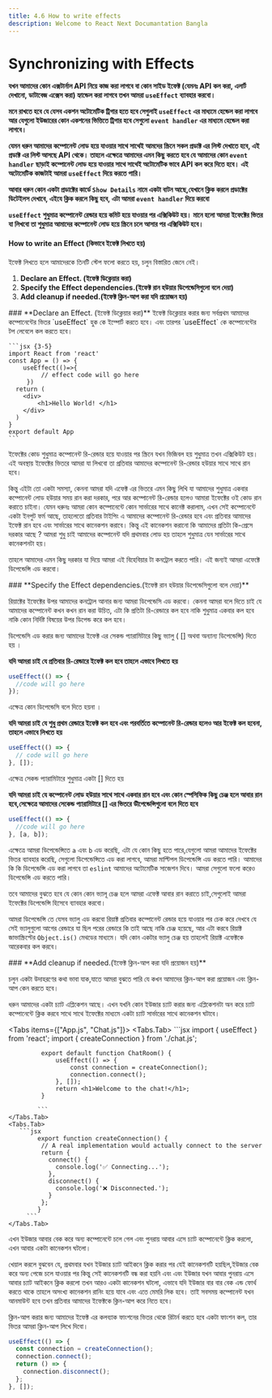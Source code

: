 ```yaml
---
title: 4.6 How to write effects
description: Welcome to React Next Documantation Bangla
---
```



## <h1 className="bg-gradient-to-r from-blue-500 to-purple-500 inline-block text-transparent bg-clip-text text-3xl pt-2">Synchronizing with Effects</h1>

**যখন আমাদের কোন এক্সটার্নাল API নিয়ে কাজ করা লাগবে বা কোন সাইড ইফেক্ট (যেমনঃ API কল করা, এলার্ট দেখানো, ডাটাবেজ এক্সেস করা) হ্যান্ডেল করা লাগবে তখন আমরা `useEffect` ব্যাবহার করবো।**

**মনে রাখতে হবে যে যেসব একশন অটোমেটিক ট্রিগার হতে হবে সেগুলাই `useEffect` এর মাধ্যমে হেন্ডেল করা লাগবে আর যেগুলো ইউজারের কোন একশনের ভিত্তিতে ট্রিগার হবে সেগুলো `event handler` এর মাধ্যমে হেন্ডেল করা লাগবে।**

**যেমন ধরুন আমাদের কম্পোনেন্ট লোড হয়ে যাওয়ার সাথে সাথেই আমদের স্ক্রিনে সকল প্রডাক্ট এর লিস্ট দেখাতে হবে, এই প্রডাক্ট এর লিস্ট আসছে API থেকে। তাহলে এক্ষেত্রে আমাদের এমন কিছু করতে হবে যে আমাদের কোন `event handler` ছাড়াই কম্পোনেন্ট লোড হয়ে যাওয়ার সাথে সাথেই অটোমেটিক ভাবে API কল করে দিতে হবে। এই অটোমেটিক কাজটাই আমরা `useEffect` দিয়ে করতে পারি।**

**আবার ধরুন কোন একটা প্রডাক্টের কার্ডে `Show Details` নামে একটা বাটন আছে,যেখানে ক্লিক করলে প্রডাক্টের ডিটেইলস দেখাবে, এইযে ক্লিক করলে কিছু হবে, এটা আমরা `event handler` দিয়ে করবো**

**`useEffect` শুধুমাত্র কম্পোনেন্ট রেন্ডার হয়ে কমিট হয়ে যাওয়ার পর এক্সিকিউট হয়। মানে হলো আমরা ইফেক্টের ভিতর যা লিখবো তা শুধুমাত্র আমাদের কম্পোনেন্ট লোড হয়ে স্ক্রিনে চলে আসার পর এক্সিকিউট হবে।**

#### How to write an Effect (কিভাবে ইফেক্ট লিখতে হয়)

ইফেক্ট লিখতে হলে আমাদেরকে তিনটি স্টেপ ফলো করতে হয়, চলুন বিস্তারিত জেনে নেই।

1. **Declare an Effect. (ইফেক্ট ডিক্লেয়ার করা)**
2. **Specify the Effect dependencies.(ইফেক্ট রান হউয়ার ডিপেন্ডেসিগুলো বলে দেয়া)**
3. **Add cleanup if needed.(ইফেক্ট ক্লিন-আপ করা যদি প্রয়োজন হয়)**

<Steps>
<Step>
    ### **Declare an Effect. (ইফেক্ট ডিক্লেয়ার করা)**
    ইফেক্ট ডিক্লেয়ার করার জন্য সর্বপ্রথম আমাদের কম্পোনেন্টের ভিতর `useEffect` হুক কে ইম্পোর্ট করতে হবে। এবং তারপর `useEffect` কে কম্পোনেন্টের টপ লেবেলে কল করতে হবে।

    ```jsx {3-5}
    import React from 'react'
    const App = () => {
        useEffect(()=>{
             // effect code will go here
         })
      return (
        <div>
            <h1>Hello World! </h1>
        </div>
      )
    }
    export default App
    ```

ইফেক্টের কোড শুধুমাত্র কম্পোনেন্ট রি-রেন্ডার হয়ে যাওয়ার পর স্ক্রিনে যখন ভিজিবল হয় শুধুমাত্র তখন এক্সিকিউট হয়। এই অবস্থায় ইফেক্টের ভিতরে আমরা যা লিখবো তা প্রতিবার আমাদের কম্পোনেন্ট রি-রেন্ডার হউয়ার সাথে সাথে রান হবে।

কিন্তু এইটা তো একটা সমস্যা, কেননা আমরা যদি এফেক্ট এর ভিতরে এমন কিছু লিখি যা আমাদের শুধুমাত্র একবার কম্পোনেন্ট লোড হউয়ার সময় রান করা দরকার, পরে আর কম্পোনেন্ট রি-রেন্ডার হলেও আমারা ইফেক্টের ওই কোড রান করাতে চাইনা। যেমন ধরুনঃ আমরা কোন কম্পোনেন্টে কোন সার্ভারের সাথে কানেক্ট করালাম, এখন সেই কম্পোনেন্টে একটা ইনপুট ফর্ম আছে, তাহলেতো প্রতিবার টাইপিং এ আমাদের কম্পোনেন্ট রি-রেন্ডার হবে এবং প্রতিবার আমাদের ইফেক্ট রান হবে এবং সার্ভারের সাথে কানেকশন করাবে। কিন্তু এই কানেকশন করানো কি আমাদের প্রতিটা কি-প্রেসে দরকার আছে ? আমরা শুধু চাই আমাদের কম্পোনেন্ট যদি প্রথমবার লোড হয় তাহলে শুধুমাত্র যেন সার্ভারের সাথে কানেকশনটা হয়।

তাহলে আমাদের এমন কিছু দরকার যা দিয়ে আমরা এই বিহেবিয়ার টা কনট্রোল করতে পারি। এই জন্যই আমরা এফেক্টে ডিপেন্ডেন্সি এড করবো।

</Step>
<Step>
### **Specify the Effect dependencies.(ইফেক্ট রান হউয়ার ডিপেন্ডেসিগুলো বলে দেয়া)**

রিয়াক্টের ইফেক্টের উপর আমাদের কনট্রোল আনার জন্য আমরা ডিপেন্ডেসি এড করবো। কেননা আমরা বলে দিতে চাই যে আমাদের কম্পোনেন্ট কখন কখন রান করা উচিত, এটা কি প্রতিটা রি-রেন্ডারে কল হবে নাকি শুধুমাত্র একবার কল হবে নাকি কোন নির্দিষ্ট বিষয়ের উপর ডিপেন্ড করে কল হবে।

ডিপেন্ডেসি এড করার জন্য আমাদের ইফেক্ট এর সেকন্ড প্যারামিটারে কিছু ভ্যালু ( [] অথবা অন্যান্য ডিপেন্ডেন্সি) দিতে হয় ।

**যদি আমরা চাই যে প্রতিবার রি-রেন্ডারে ইফেক্ট কল হবে তাহলে এভাবে লিখতে হয়**

```jsx
useEffect(() => {
  //code will go here
});
```

এক্ষেত্র কোন ডিপেন্ডেসি বলে দিতে হয়না ।

**যদি আমরা চাই যে শুধু প্রথম রেন্ডারে ইফেক্ট কল হবে এবং পরবর্তিতে কম্পোনেন্ট রি-রেন্ডার হলেও আর ইফেক্ট কল হবেনা, তাহলে এভাবে লিখতে হয়**

```jsx
useEffect(() => {
  // code will go here
}, []);
```

এক্ষেত্র সেকন্ড প্যারামিটারে শুধুমাত্র একটা [] দিতে হয়

**যদি আমরা চাই যে কম্পোনেন্ট লোড হউয়ার সাথে সাথে একবার রান হবে এবং কোন স্পেসিফিক কিছু চেঞ্জ হলে আবার রান হবে,সেক্ষেত্রে আমাদের সেকেন্ড প্যারামিটারে [] এর ভিতরে ডীপেন্ডেন্সিগুলো বলে দিতে হবে**

```jsx
useEffect(() => {
  //code will go here
}, [a, b]);
```

এক্ষেত্রে আমরা ডিপেন্ডেন্সিতে `a` এবং `b` এড করেছি, এটা যে কোন কিছু হতে পারে,যেগুলো আমরা আমাদের ইফেক্টের ভিতর ব্যাবহার করেছি, সেগুলো ডিপেন্ডেন্সিতে এড করা লাগবে, আমরা মাল্টিপল ডিপেন্ডেন্সি এড করতে পারি। আমাদের কি কি ডিপেন্ডেন্সি এড করা লাগবে তা `eslint` আমাদের অটোমেটিক সাজেশন দিবে। আমরা সেগুলো ফলো করেও ডিপেন্ডেন্সি এড করতে পারি।

তবে আমাদের বুঝতে হবে যে কোন কোন ভ্যালূ চেঞ্জ হলে আমরা এফেক্ট আবার রান করাতে চাই,সেগুলোই আমরা ইফেক্টের ডিপেন্ডেন্সি হিসেবে ব্যাবহার করবো।

আমরা ডিপেন্ডেন্সি তে যেসব ভ্যালু এড করবো রিয়াক্ট প্রতিবার কম্পোনেন্ট রেন্ডার হয়ে যাওয়ার পর চেক করে দেখবে যে সেই ভ্যালুগুলো আগের রেন্ডারে যা ছিল পরের রেন্ডারে কি তাই আছে নাকি চেঞ্জ হয়েছে, আর এটা করবে রিয়াক্ট জাভাস্ক্রিপ্টের `Object.is()` মেথডের মাধ্যমে। যদি কোন একটার ভ্যালু চেঞ্জ হয় তাহলেই রিয়াক্ট এফেক্টকে আরেকবার কল করবে।

</Step>
<Step>
### **Add cleanup if needed.(ইফেক্ট ক্লিন-আপ করা যদি প্রয়োজন হয়)**

চলুন একটা উদাহরণের কথা ভাবা যাক,যাতে আমরা বুঝতে পারি যে কখন আমাদের ক্লিন-আপ করা প্রয়োজন এবং ক্লিন-আপ কেন করতে হবে।

ধরুন আমাদের একটা চ্যাট এপ্লিকেশন আছে। এখন যখনি কোন ইউজার চ্যাট করার জন্য এপ্লিকেশনটা অন করে চ্যাট কম্পোনেন্টে ক্লিক করবে সাথে সাথে ইফেক্টের মাধ্যমে একটা চ্যাট সার্ভারের সাথে কানেকশন ঘটাবে।

<Tabs items={["App.js", "Chat.js"]}>
    <Tabs.Tab>
            ```jsx
              import { useEffect } from 'react';
              import { createConnection } from './chat.js';

             export default function ChatRoom() {
                 useEffect(() => {
                     const connection = createConnection();
                     connection.connect();
                 }, []);
                 return <h1>Welcome to the chat!</h1>;
             }

            ```
    </Tabs.Tab>
    <Tabs.Tab>
       ```jsx
            export function createConnection() {
             // A real implementation would actually connect to the server
             return {
               connect() {
                 console.log('✅ Connecting...');
               },
               disconnect() {
                 console.log('❌ Disconnected.');
               }
             };
            }
         ```
    </Tabs.Tab>

</Tabs>

এখন ইউজার আবার বেক করে অন্য কম্পোনেন্টে চলে গেল এবং পুনরায় আবার এসে চ্যাট কম্পোনেন্টে ক্লিক করলো, এখন আবার একটা কানেকশন ঘটলো।

খেয়াল করলে বুঝবেন যে, প্রথমবার যখন ইউজার চ্যাট আইকনে ক্লিক করার পর যেই কানেকশনটি হয়ছিল,ইউজার বেক করে অন্য পেজে চলে যাওয়ার পর কিন্তু সেই কানেকশনটি বন্ধ করা হয়নি এবং এবং ইউজার যখন আবার পুনরায় এসে আবার চ্যাট আইকনে ক্লিক করলো তখন আরও একটা কানেকশন ঘটলো, এভাবে যদি ইউজার বার বার বেক এন্ড ফোর্থ করতে থাকে তাহলে অসংখ্য কানেকশন রানিং হয়ে যাবে এবং এতে মেমরি লিক হবে। তাই সবসময় কম্পোনেন্ট যখন আনমাউন্ট হবে তখন প্রতিবার আমাদের ইফেক্টকে ক্লিন-আপ করে নিতে হবে।

ক্লিন-আপ করার জন্য আমাদের ইফেক্ট এর কলব্যাক ফাংশনের ভিতর থেকে রিটার্ন করতে হবে একটা ফাংশন কল, তার ভিতর আমরা ক্লিন-আপ লিখে দিবো।

```jsx {4-6}
useEffect(() => {
  const connection = createConnection();
  connection.connect();
  return () => {
    connection.disconnect();
  };
}, []);
```

</Step>
</Steps>
